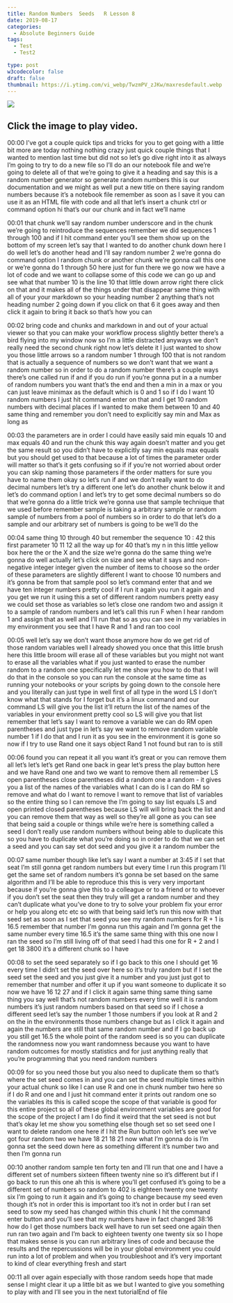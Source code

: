 ```yaml
---
title: Random Numbers  Seeds   R Lesson 8
date: 2019-08-17
categories:
  - Absolute Beginners Guide
tags:
  - Test
  - Test2

type: post
w3codecolor: false
draft: false
thumbnail: https://i.ytimg.com/vi_webp/TwzmPV_zJKw/maxresdefault.webp
---
```


<a href="https://www.youtube.com/watch?v=TwzmPV_zJKw">
<img src="https://i.ytimg.com/vi_webp/TwzmPV_zJKw/maxresdefault.webp">
</a>



## Click the image to play video.



00:00
I've got a couple quick tips and tricks for you to get going with a little bit
more are today nothing nothing crazy just quick couple
things that I wanted to mention last time but did not so let's go dive right
into it as always I'm going to try to do a new
file so I'll do an our notebook file and we're going to delete all of that we're
going to give it a heading and say this is a random number generator so generate
random numbers this is our documentation and we might as well put a new title on
there saying random numbers because it's a notebook file remember as soon as I
save it you can use it as an HTML file with code and all that let's insert a
chunk ctrl or command option hi that's our our chunk and in fact we'll name

00:01
that chunk we'll say random number underscore and in the chunk we're going
to reintroduce the sequences remember we
did sequences 1 through 100 and if I hit
command enter you'll see them show up on
the bottom of my screen let's say that I wanted to do another chunk down here I
do well let's do another head and I'll say random number 2 we're gonna do
command option I random chunk or another
chunk we're gonna call this one or we're gonna do 1 through 50 here just for fun
there we go now we have a lot of code and we want to collapse some of this
code we can go up and see what that number 10 is the line 10 that little
down arrow right there click on that and it makes all of the things under that
disappear same thing with all of your your markdown so your heading number 2
anything that's not heading number 2 going down if you click on that 6 it
goes away and then click it again to bring it back so that's how you can

00:02
bring code and chunks and markdown in and out of your actual viewer so that
you can make your workflow process slightly better there's a bird flying
into my window now so I'm a little distracted anyways
we don't really need the second chunk right now let's delete it I just wanted
to show you those little arrows so a random number 1 through 100 that is not
random that is actually a sequence of numbers so we don't want that we want a
random number so in order to do a random
number there's a couple ways there's one called run if and if you do run if
you're gonna put in a a number of random
numbers you want that's the end and then a min in a max or you can just leave
minimax as the default which is 0 and 1 so if I do I want 10 random numbers I
just hit command enter on that and I get
10 random numbers with decimal places if I wanted to make them between 10 and 40
same thing and remember you don't need to explicitly say min and Max as long as

00:03
the parameters are in order I could have
easily said min equals 10 and max equals 40 and run the chunk this way again
doesn't matter and you get the same result so you didn't have to explicitly
say min equals max equals but you should get used to that because a lot of times
the parameter order will matter so that's it gets confusing so if if you're
not worried about order you can skip naming those parameters if the order
matters for sure you have to name them okay so let's run if and we don't really
want to do decimal numbers let's try a different one let's do another chunk
below it and let's do command option I and let's try to get some decimal
numbers so do that we're gonna do a little trick we're gonna use that sample
technique that we used before remember sample is taking a arbitrary
sample or random sample of numbers from a pool of numbers so in order to do that
let's do a sample and our arbitrary set of numbers is going to be we'll do the

00:04
same thing 10 through 40 but remember the sequence 10 : 42 this first
parameter 10 11 12 all the way up for 40 that's my n in this little yellow box
here the or the X and the size we're gonna do the same thing we're gonna do
well actually let's click on size and see what it says and non-negative
integer integer given the number of items to choose so the order of these
parameters are slightly different I want to choose 10 numbers
and it's gonna be from that sample pool so let's command enter that and we have
ten integer numbers pretty cool if I run
it again you run it again and you get we run it using this a set of different
random numbers pretty easy we could set those as variables so let's close one
random two and assign it to a sample of random numbers and let's call this run F
when I hear random 1 and assign that as well and I'll run that so as you can see
in my variables in my environment you see that I have R and 1 and ran too cool

00:05
well let's say we don't want those anymore how do we get rid of those
random variables well I already showed you once that this little brush here
this little broom will erase all of these variables but you might not want
to erase all the variables what if you just wanted to erase the number random
to a random one specifically let me show
you how to do that I will do that in the console so you can run the console at
the same time as running your notebooks or your scripts by going down to the
console here and you literally can just type in well first of all type in the
word LS I don't know what that stands for I forget but it's a linux command
and our command LS will give you the list it'll return the list of the names
of the variables in your environment pretty cool so LS will give you that
list remember that let's say I want to remove a variable we can do RM open
parentheses and just type in let's say we want to remove random variable number
1 if I do that and I run it as you see in the environment it is gone so now if
I try to use Rand one it says object Rand 1 not found but ran to is still

00:06
found you can repeat it all you want it's great or you can remove them all
let's let's let's get Rand one back in gear let's press the play button here
and we have Rand one and two we want to remove them all remember LS open
parentheses close parentheses did a random one a random - it gives you a
list of the names of the variables what I can do is I can do RM so remove and
what do I want to remove I want to remove that list of variables so the
entire thing so I can remove the I'm going to say list equals LS and open
printed closed parentheses because LS will will bring back the list and you
can remove them that way as well so they're all gone as you can see that
being said a couple or things while we're here is something
called a seed I don't really use random numbers without being able to duplicate
this so you have to duplicate what you're doing so in order to do that we
can set a seed and you can say set dot seed and you give it a random number the

00:07
same number though like let's say I want a number at 3:45 if I set that seat I'm
still gonna get random numbers but every time I run this program I'll get the
same set of random numbers it's gonna be
set based on the same algorithm and I'll be able to reproduce this this is very
very important because if you're gonna give this to a colleague or to a friend
or to whoever if you don't set the seat then they truly will get a random number
and they can't duplicate what you've done to try to solve your problem fix
your error or help you along etc etc so with that being said let's run this now
with that seed set as soon as I set that
seed you see my random numbers for R + 1 is 16.5 remember that number I'm gonna
run this again and I'm gonna get the same number every time 16.5 it's the
same same thing with this one now I ran the seed so I'm still living off of that
seed I had this one for R + 2 and I get 18 3800 it's a different chunk so I have

00:08
to set the seed separately so if I go back to this one I should get 16 every
time I didn't set the seed over here so it's truly random but if I set the seed
set the seed and you just give it a number and you just just got to remember
that number and offer it up if you want someone to duplicate it so now we have
16 12 27 and if I click it again same thing same thing same thing you say well
that's not random numbers every time well it is random numbers it's just
random numbers based on that seed so if I chose a different seed let's say the
number 1 those numbers if you look at R and 2 on the in the environments those
numbers change but as I click it again and again the numbers are still that
same random number and if I go back up you still get 16.5 the whole point of
the random seed is so you can duplicate the randomness now you want randomness
because you want to have random outcomes for mostly statistics and for
just anything really that you're programming that you need random numbers

00:09
for so you need those but you also need to duplicate them so that's where the
set seed comes in and you can set the seed multiple times within your actual
chunk so like I can use R and one in chunk number two here so if I do R and
one and I just hit command enter it prints out random one so the variables
its this is called scope the scope of that variable is good for this entire
project so all of these global environment variables are good for the
scope of the project I am I do find it weird that the set seed is not but
that's okay let me show you something else though set so set seed one I want
to delete random one here if I hit the Run button ooh let's see we've got four
random two we have 18 21 18 21 now what I'm gonna do is I'm gonna set the seed
down here as something different it's number two and then I'm gonna run

00:10
another random sample ten forty ten and I'll run that one and I have a different
set of numbers sixteen fifteen twenty nine so it's different but if I go back
to run this one ah this is where you'll get confused it's going to be a
different set of numbers so random to 402 is eighteen twenty one twenty six
I'm going to run it again and it's going to change because my seed even though
it's not in order this is important too it's not in order but I ran set seed to
sow my seed has changed within this chunk I hit the command enter button and
you'll see that my numbers have in fact changed 38:16 how do I get those numbers
back well have to run set seed one again then run ran two again and I'm back to
eighteen twenty one twenty six so I hope that makes sense is you can run
arbitrary lines of code and because the results and the repercussions will be in
your global environment you could run into a lot of problem and when you
troubleshoot and it's very important to kind of clear everything fresh and start

00:11
all over again especially with those random seeds hope
that made sense I might clear it up a little bit as we
but I wanted to give you something to play with and I'll see you in the next
tutorialEnd of file

